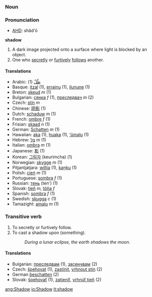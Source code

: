 === Noun ===
===Pronunciation===
*[[w:AHD|AHD]]: shăd'ō

'''shadow'''

#A dark image projected onto a surface where light is blocked by an object.
#One who [[secretly]] or [[furtively]] [[follow]]s another.

====Translations====
*Arabic: [[ظّلّ]] (1)
*Basque: [[itzal]] (1), [[errainu]] (1), [[ilunune]] (1)
*Breton: [[skeud]] ''m'' (1)
*Bulgarian: [[сянка]] ''f'' (1), [[преследвач]] ''m'' (2)
*Czech: [[stín]]  ''m''
*Chinese: [[阴影]] (1)
*Dutch: [[schaduw]] ''m'' (1)
*French: [[ombre]] ''f'' (1)
*Frisian: [[skaad]] ''n'' (1)
*German: [[Schatten]] ''m'' (1)
*Hawaiian: [[aka]] (1), [[huaka]] (1), [[ʻūmalu]] (1)
*Hebrew: [[צל]] ''m'' (1)
*Italian: [[ombra]] ''m'' (1)
*Japanese: [[影]] (1)
*Korean: [[그림자]] (keurimcha) (1)
*Norwegian: [[skygge]] ''m'' (1)
*Pitjantjatjara: [[wiltja]] (1), [[kaṉku]] (1)
*Polish: [[cień]] ''m'' (1)
*Portuguese: [[sombra]] ''f'' (1)
*Russian: [[тень]] (ten') (1)
*Slovak: [[tieň]]  ''m'', [[tôňa]]  ''f''
*Spanish: [[sombra]] ''f'' (1)
*Swedish: [[skugga]] ''c'' (1)
*Tamazight: [[amalu]] ''m'' (1)

===Transitive verb===

#To secretly or furtively follow.
#To cast a shadow upon (something).
#:''During a lunar eclipse, the earth shadows the moon.''

====Translations====

*Bulgarian: [[преследвам]] (1), [[засенчвам]] (2)
*Czech: [[špehovat]] (1), [[zastínit]], [[vrhnout stín]] (2) 
*German [[beschatten]] (2)
*Slovak: [[špehovať]]  (1), [[zatieniť]],  [[vrhnúť tieň]] (2)

[[ang:Shadow]]
[[io:Shadow]]
[[it:shadow]]
